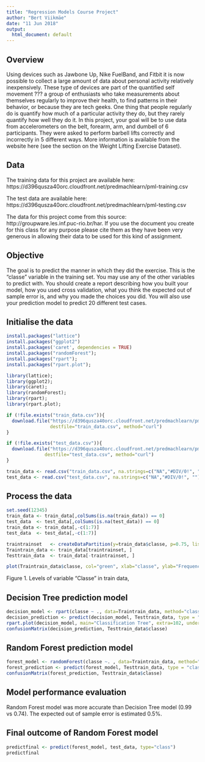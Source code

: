 ```yaml
---
title: "Regression Models Course Project"
author: "Bert Viikmäe"
date: "11 Jun 2018"
output:
  html_document: default
---
```


## Overview

Using devices such as Jawbone Up, Nike FuelBand, and Fitbit it is now possible to collect a large amount of data about personal activity relatively inexpensively. These type of devices are part of the quantified self movement ??? a group of enthusiasts who take measurements about themselves regularly to improve their health, to find patterns in their behavior, or because they are tech geeks. One thing that people regularly do is quantify how much of a particular activity they do, but they rarely quantify how well they do it. In this project, your goal will be to use data from accelerometers on the belt, forearm, arm, and dumbell of 6 participants. They were asked to perform barbell lifts correctly and incorrectly in 5 different ways. More information is available from the website here (see the section on the Weight Lifting Exercise Dataset).
    
## Data
The training data for this project are available here:
https://d396qusza40orc.cloudfront.net/predmachlearn/pml-training.csv

The test data are available here:
https://d396qusza40orc.cloudfront.net/predmachlearn/pml-testing.csv

The data for this project come from this source: http://groupware.les.inf.puc-rio.br/har. If you use the document you create for this class for any purpose please cite them as they have been very generous in allowing their data to be used for this kind of assignment.

## Objective
The goal is to predict the manner in which they did the exercise. This is the "classe" variable in the training set. You may use any of the other variables to predict with. You should create a report describing how you built your model, how you used cross validation, what you think the expected out of sample error is, and why you made the choices you did. You will also use your prediction model to predict 20 different test cases.

## Initialise the data
```r
install.packages("lattice")
install.packages("ggplot2")
install.packages('caret', dependencies = TRUE)
install.packages("randomForest"); 
install.packages("rpart"); 
install.packages("rpart.plot");

library(lattice); 
library(ggplot2); 
library(caret); 
library(randomForest); 
library(rpart); 
library(rpart.plot);

if (!file.exists("train_data.csv")){
  download.file("https://d396qusza40orc.cloudfront.net/predmachlearn/pml-training.csv",   
                destfile="train_data.csv", method="curl")
}

if (!file.exists("test_data.csv")){
  download.file("https://d396qusza40orc.cloudfront.net/predmachlearn/pml-testing.csv", 
              destfile="test_data.csv", method="curl")
}

train_data <- read.csv("train_data.csv", na.strings=c("NA","#DIV/0!", ""))
test_data <- read.csv("test_data.csv", na.strings=c("NA","#DIV/0!", ""))
```

## Process the data
```r
set.seed(12345)
train_data <- train_data[,colSums(is.na(train_data)) == 0]
test_data  <- test_data[,colSums(is.na(test_data)) == 0]
train_data <- train_data[,-c(1:7)]
test_data  <- test_data[,-c(1:7)]

traintrainset   <- createDataPartition(y=train_data$classe, p=0.75, list=FALSE)
Traintrain_data <- train_data[traintrainset, ] 
Testtrain_data  <- train_data[-traintrainset, ]

plot(Traintrain_data$classe, col="green", xlab="classe", ylab="Frequency")
```
Figure 1. Levels of variable "Classe" in train data,

## Decision Tree prediction model
```r
decision_model <- rpart(classe ~ ., data=Traintrain_data, method="class")
decision_prediction <- predict(decision_model, Testtrain_data, type = "class")
rpart.plot(decision_model, main="Classification Tree", extra=102, under=TRUE, faclen=0)
confusionMatrix(decision_prediction, Testtrain_data$classe)
```

## Random Forest prediction model
```r
forest_model <- randomForest(classe ~. , data=Traintrain_data, method="class")
forest_prediction <- predict(forest_model, Testtrain_data, type = "class")
confusionMatrix(forest_prediction, Testtrain_data$classe)
```

## Model performance evaluation
Random Forest model was more accurate than Decision Tree model (0.99 vs 0.74). The expected out of sample error is estimated 0.5%.

## Final outcome of Random Forest model
```r
predictfinal <- predict(forest_model, test_data, type="class")
predictfinal
```